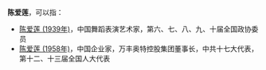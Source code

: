 '''陈爱莲'''，可以指：
* [[陈爱莲_(1939年)|陈爱莲 (1939年)]]，中国舞蹈表演艺术家，第六、七、八、九、十届全国政协委员
* [[陈爱莲_(1958年)|陈爱莲 (1958年)]]，中国企业家，万丰奥特控股集团董事长，中共十七大代表，第十二、十三届全国人大代表

{{Disambiguation|Cat=三字陈姓人名消歧义|ai}}